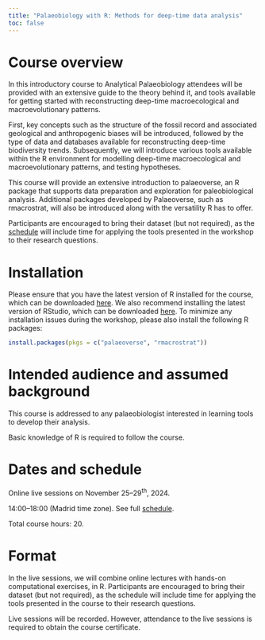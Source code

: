```yaml
---
title: "Palaeobiology with R: Methods for deep-time data analysis"
toc: false
---
```


# Course overview

In this introductory course to Analytical Palaeobiology attendees will be provided with an extensive guide to the theory behind it, and tools available for getting started with reconstructing deep-time macroecological and macroevolutionary patterns.

First, key concepts such as the structure of the fossil record and associated geological and anthropogenic biases will be introduced, followed by the type of data and databases available for reconstructing deep-time biodiversity trends. Subsequently, we will introduce various tools available within the R environment for modelling deep-time macroecological and macroevolutionary patterns, and testing hypotheses.

This course will provide an extensive introduction to palaeoverse, an R package that supports data preparation and exploration for paleobiological analysis. Additional packages developed by Palaeoverse, such as rmacrostrat, will also be introduced along with the versatility R has to offer.

Participants are encouraged to bring their dataset (but not required), as the [schedule](schedule.qmd) will include time for applying the tools presented in the workshop to their research questions.

# Installation

Please ensure that you have the latest version of R installed for the course, which can be downloaded [here](https://cran.r-project.org). We also recommend installing the latest version of RStudio, which can be downloaded [here](https://posit.co/download/rstudio-desktop/). To minimize any installation issues during the workshop, please also install the following R packages:

```r
install.packages(pkgs = c("palaeoverse", "rmacrostrat"))
```

# Intended audience and assumed background

This course is addressed to any palaeobiologist interested in learning tools to develop their analysis.

Basic knowledge of R is required to follow the course.

# Dates and schedule

Online live sessions on November 25–29^th^, 2024.

14:00--18:00 (Madrid time zone). See full [schedule](schedule.qmd).

Total course hours: 20.

# Format

In the live sessions, we will combine online lectures with hands-on computational exercises, in R. Participants are encouraged to bring their dataset (but not required), as the schedule will include time for applying the tools presented in the course to their research questions.

Live sessions will be recorded. However, attendance to the live sessions is required to obtain the course certificate.
